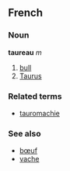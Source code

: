 ==French==
===Noun===
'''taureau''' ''m''

#[[bull]]
# [[Taurus]]

===Related terms===
*[[tauromachie]]

===See also===
*[[bœuf]]
*[[vache]]
